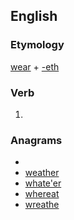 ==English==

===Etymology===
[[wear]] + [[-eth]]

===Verb===
{{infl|en|verb form}}

# {{archaic third-person singular of|wear}}

===Anagrams===
* {{alphagram|aeehrtw}}
* [[weather#English|weather]]
* [[whate'er#English|whate'er]]
* [[whereat#English|whereat]]
* [[wreathe#English|wreathe]]